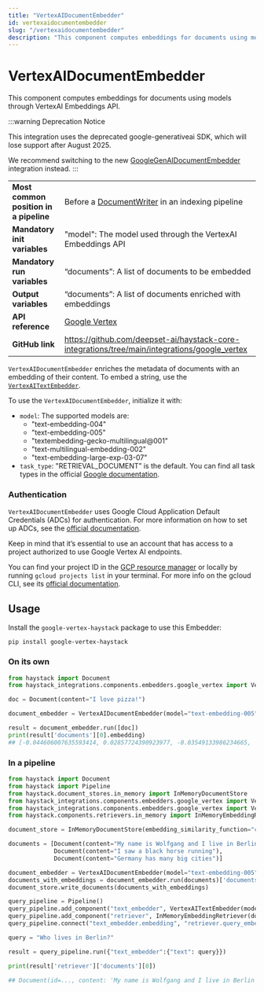 ```yaml
---
title: "VertexAIDocumentEmbedder"
id: vertexaidocumentembedder
slug: "/vertexaidocumentembedder"
description: "This component computes embeddings for documents using models through VertexAI Embeddings API."
---
```


# VertexAIDocumentEmbedder

This component computes embeddings for documents using models through VertexAI Embeddings API.

:::warning Deprecation Notice

This integration uses the deprecated google-generativeai SDK, which will lose support after August 2025.

We recommend switching to the new [GoogleGenAIDocumentEmbedder](googlegenaidocumentembedder.mdx) integration instead.
:::

|  |  |
| --- | --- |
| **Most common position in a pipeline** | Before a [DocumentWriter](../writers/documentwriter.mdx) in an indexing pipeline                           |
| **Mandatory init variables**           | "model": The model used through the VertexAI Embeddings API                                     |
| **Mandatory run variables**            | “documents”: A list of documents to be embedded                                                 |
| **Output variables**                   | “documents”: A list of documents enriched with embeddings                                       |
| **API reference**                      | [Google Vertex](/reference/integrations-google-vertex)                                                 |
| **GitHub link**                        | https://github.com/deepset-ai/haystack-core-integrations/tree/main/integrations/google_vertex |

`VertexAIDocumentEmbedder` enriches the metadata of documents with an embedding of their content. To embed a string, use the [`VertexAITextEmbedder`](vertexaitextembedder.mdx).

To use the `VertexAIDocumentEmbedder`, initialize it with:

- `model`: The supported models are:
  - "text-embedding-004"
  - "text-embedding-005"
  - "textembedding-gecko-multilingual@001"
  - "text-multilingual-embedding-002"
  - "text-embedding-large-exp-03-07"
- `task_type`: "RETRIEVAL_DOCUMENT” is the default. You can find all task types in the official [Google documentation](https://cloud.google.com/vertex-ai/generative-ai/docs/model-reference/text-embeddings-api#tasktype).

### Authentication

`VertexAIDocumentEmbedder` uses Google Cloud Application Default Credentials (ADCs) for authentication. For more information on how to set up ADCs, see the [official documentation](https://cloud.google.com/docs/authentication/provide-credentials-adc).

Keep in mind that it’s essential to use an account that has access to a project authorized to use Google Vertex AI endpoints.

You can find your project ID in the [GCP resource manager](https://console.cloud.google.com/cloud-resource-manager) or locally by running `gcloud projects list` in your terminal. For more info on the gcloud CLI, see its [official documentation](https://cloud.google.com/cli).

## Usage

Install the `google-vertex-haystack` package to use this Embedder:

```shell
pip install google-vertex-haystack
```

### On its own

```python
from haystack import Document
from haystack_integrations.components.embedders.google_vertex import VertexAIDocumentEmbedder

doc = Document(content="I love pizza!")

document_embedder = VertexAIDocumentEmbedder(model="text-embedding-005")

result = document_embedder.run([doc])
print(result['documents'][0].embedding)
## [-0.044606007635593414, 0.02857724390923977, -0.03549133986234665,
```

### In a pipeline

```python
from haystack import Document
from haystack import Pipeline
from haystack.document_stores.in_memory import InMemoryDocumentStore
from haystack_integrations.components.embedders.google_vertex import VertexAITextEmbedder
from haystack_integrations.components.embedders.google_vertex import VertexAIDocumentEmbedder
from haystack.components.retrievers.in_memory import InMemoryEmbeddingRetriever

document_store = InMemoryDocumentStore(embedding_similarity_function="cosine")

documents = [Document(content="My name is Wolfgang and I live in Berlin"),
             Document(content="I saw a black horse running"),
             Document(content="Germany has many big cities")]

document_embedder = VertexAIDocumentEmbedder(model="text-embedding-005")
documents_with_embeddings = document_embedder.run(documents)['documents']
document_store.write_documents(documents_with_embeddings)

query_pipeline = Pipeline()
query_pipeline.add_component("text_embedder", VertexAITextEmbedder(model="text-embedding-005"))
query_pipeline.add_component("retriever", InMemoryEmbeddingRetriever(document_store=document_store))
query_pipeline.connect("text_embedder.embedding", "retriever.query_embedding")

query = "Who lives in Berlin?"

result = query_pipeline.run({"text_embedder":{"text": query}})

print(result['retriever']['documents'][0])

## Document(id=..., content: 'My name is Wolfgang and I live in Berlin')
```
